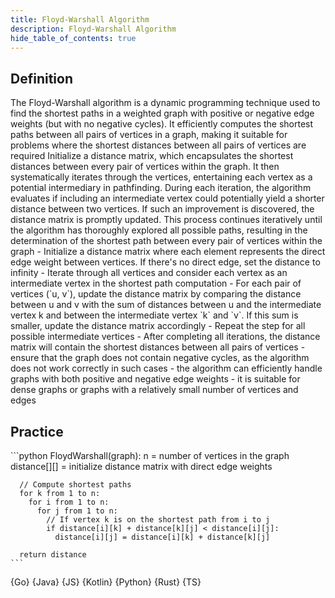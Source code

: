 ```yaml
---
title: Floyd-Warshall Algorithm
description: Floyd-Warshall Algorithm
hide_table_of_contents: true
---
```





## Definition

<Tabs queryString="primary">
  <TabItem value="definition" label="Definition">
    The Floyd-Warshall algorithm is a dynamic programming technique used to find the shortest paths in a weighted graph with positive or negative edge weights (but with no negative cycles). It efficiently computes the shortest paths between all pairs of vertices in a graph, making it suitable for problems where the shortest distances between all pairs of vertices are required
  </TabItem>
  <TabItem value="how" label="Explanation">
    Initialize a distance matrix, which encapsulates the shortest distances between every pair of vertices within the graph. It then systematically iterates through the vertices, entertaining each vertex as a potential intermediary in pathfinding. During each iteration, the algorithm evaluates if including an intermediate vertex could potentially yield a shorter distance between two vertices. If such an improvement is discovered, the distance matrix is promptly updated. This process continues iteratively until the algorithm has thoroughly explored all possible paths, resulting in the determination of the shortest path between every pair of vertices within the graph
  </TabItem>
  <TabItem value="guidance" label="Guidance">
    - Initialize a distance matrix where each element represents the direct edge weight between vertices. If there's no direct edge, set the distance to infinity
    - Iterate through all vertices and consider each vertex as an intermediate vertex in the shortest path computation
    - For each pair of vertices (`u, v`), update the distance matrix by comparing the distance between u and v with the sum of distances between u and the intermediate vertex k and between the intermediate vertex `k` and `v`. If this sum is smaller, update the distance matrix accordingly
      - Repeat the step for all possible intermediate vertices
    - After completing all iterations, the distance matrix will contain the shortest distances between all pairs of vertices
  </TabItem>
  <TabItem value="tips" label="Tips">
    - ensure that the graph does not contain negative cycles, as the algorithm does not work correctly in such cases
    - the algorithm can efficiently handle graphs with both positive and negative edge weights
    - it is suitable for dense graphs or graphs with a relatively small number of vertices and edges
  </TabItem>
</Tabs>

## Practice

<Tabs queryString="primary">
  <TabItem value="practice" label="Practice">
    ```python
    FloydWarshall(graph):
      n = number of vertices in the graph
      distance[][] = initialize distance matrix with direct edge weights

      // Compute shortest paths
      for k from 1 to n:
        for i from 1 to n:
          for j from 1 to n:
            // If vertex k is on the shortest path from i to j
            if distance[i][k] + distance[k][j] < distance[i][j]:
              distance[i][j] = distance[i][k] + distance[k][j]

      return distance
    ```
  </TabItem>
  <TabItem value="solution" label="Solution">
    <Tabs queryString="code">
      <TabItem
        value="go"
        label=""
        attributes={{ title: "Go Lang", className: "code_lang go m" }}
      >
        <CodeBlock language="go">{Go}</CodeBlock>
      </TabItem>
      <TabItem
        value="java"
        label=""
        attributes={{ title: "Java", className: "code_lang java m" }}
      >
        <CodeBlock language="java">{Java}</CodeBlock>
      </TabItem>
      <TabItem
        value="js"
        label=""
        attributes={{ title: "JavaScript", className: "code_lang js m" }}
      >
        <CodeBlock language="js">{JS}</CodeBlock>
      </TabItem>
      <TabItem
        value="kotlin"
        label=""
        attributes={{ title: "Kotlin", className: "code_lang kotlin m" }}
      >
        <CodeBlock language="kotlin">{Kotlin}</CodeBlock>
      </TabItem>
      <TabItem
        value="python"
        label=""
        attributes={{ title: "Python", className: "code_lang python m" }}
      >
        <CodeBlock language="python">{Python}</CodeBlock>
      </TabItem>
      <TabItem
        value="rust"
        label=""
        attributes={{ title: "Rust", className: "code_lang rust m" }}
      >
        <CodeBlock language="rust">{Rust}</CodeBlock>
      </TabItem>
      <TabItem
        value="ts"
        label=""
        attributes={{ title: "TypeScript", className: "code_lang ts m" }}
      >
        <CodeBlock language="ts">{TS}</CodeBlock>
      </TabItem>
    </Tabs>
  </TabItem>
</Tabs>
